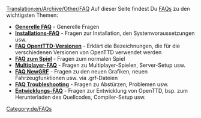 [[Translation:en/Archive/Other/FAQ]]
{{de/Inhaltsverzeichnis}}
Auf dieser Seite findest Du [http://de.wikipedia.org/wiki/FAQ FAQs] zu den wichtigsten Themen:

*'''[[de/Manual/Generelle FAQ|Generelle FAQ]]''' - Generelle Fragen
*'''[[de/Installations-FAQ|Installations-FAQ]]''' - Fragen zur Installation, den Systemvoraussetzungen usw.
*'''[[de/FAQ OpenTTD-Versionen|FAQ OpentTTD-Versionen]]''' - Erklärt die Bezeichnungen, die für die verschiedenen Versionen von OpenTTD verwendet werden
*'''[[de/FAQ zum Spiel|FAQ zum Spiel]]''' - Fragen zum normalen Spiel
*'''[[de/Manual/Multiplayer-FAQ|Multiplayer-FAQ]]''' - Fragen zu Multiplayer-Spielen, Server-Setup usw.
*'''[[de/FAQ NewGRF|FAQ NewGRF]]''' - Fragen zu den neuen Grafiken, neuen Fahrzeugfunktionen usw. via .grf-Dateien
*'''[[de/FAQ Troubleshooting|FAQ Troubleshooting]]''' - Fragen zu Abstürzen, Problemen usw.
*'''[[de/Entwicklungs-FAQ|Entwicklungs-FAQ]]''' - Fragen zur Entwicklung von OpenTTD, bsp. zum Herunterladen des Quellcodes, Compiler-Setup usw.

[[Category:de/FAQs]]